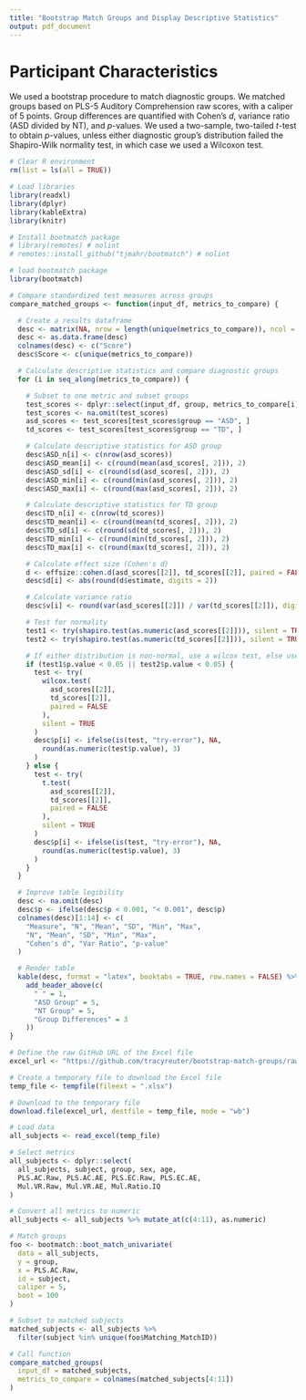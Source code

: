 ```yaml
---
title: "Bootstrap Match Groups and Display Descriptive Statistics"
output: pdf_document
---
```


# Participant Characteristics
We used a bootstrap procedure to match diagnostic groups. We matched groups based on PLS-5 Auditory Comprehension raw scores, with a caliper of 5 points. Group differences are quantified with Cohen's *d*, variance ratio (ASD divided by NT), and *p*-values. We used a two-sample, two-tailed *t*-test to obtain *p*-values, unless either diagnostic group's distribution failed the Shapiro-Wilk normality test, in which case we used a Wilcoxon test.

```r
# Clear R environment
rm(list = ls(all = TRUE))

# Load libraries
library(readxl)
library(dplyr)
library(kableExtra)
library(knitr)

# Install bootmatch package
# library(remotes) # nolint
# remotes::install_github("tjmahr/bootmatch") # nolint

# load bootmatch package
library(bootmatch)
```

```r
# Compare standardized test measures across groups
compare_matched_groups <- function(input_df, metrics_to_compare) {

  # Create a results dataframe
  desc <- matrix(NA, nrow = length(unique(metrics_to_compare)), ncol = 1)
  desc <- as.data.frame(desc)
  colnames(desc) <- c("Score")
  desc$Score <- c(unique(metrics_to_compare))

  # Calculate descriptive statistics and compare diagnostic groups
  for (i in seq_along(metrics_to_compare)) {

    # Subset to one metric and subset groups
    test_scores <- dplyr::select(input_df, group, metrics_to_compare[i])
    test_scores <- na.omit(test_scores)
    asd_scores <- test_scores[test_scores$group == "ASD", ]
    td_scores <- test_scores[test_scores$group == "TD", ]

    # Calculate descriptive statistics for ASD group
    desc$ASD_n[i] <- c(nrow(asd_scores))
    desc$ASD_mean[i] <- c(round(mean(asd_scores[, 2])), 2)
    desc$ASD_sd[i] <- c(round(sd(asd_scores[, 2])), 2)
    desc$ASD_min[i] <- c(round(min(asd_scores[, 2])), 2)
    desc$ASD_max[i] <- c(round(max(asd_scores[, 2])), 2)

    # Calculate descriptive statistics for TD group
    desc$TD_n[i] <- c(nrow(td_scores))
    desc$TD_mean[i] <- c(round(mean(td_scores[, 2])), 2)
    desc$TD_sd[i] <- c(round(sd(td_scores[, 2])), 2)
    desc$TD_min[i] <- c(round(min(td_scores[, 2])), 2)
    desc$TD_max[i] <- c(round(max(td_scores[, 2])), 2)

    # Calculate effect size (Cohen's d)
    d <- effsize::cohen.d(asd_scores[[2]], td_scores[[2]], paired = FALSE)
    desc$d[i] <- abs(round(d$estimate, digits = 2))

    # Calculate variance ratio
    desc$v[i] <- round(var(asd_scores[[2]]) / var(td_scores[[2]]), digits = 2)

    # Test for normality
    test1 <- try(shapiro.test(as.numeric(asd_scores[[2]])), silent = TRUE)
    test2 <- try(shapiro.test(as.numeric(td_scores[[2]])), silent = TRUE)

    # If either distribution is non-normal, use a wilcox test, else use a t-test
    if (test1$p.value < 0.05 || test2$p.value < 0.05) {
      test <- try(
        wilcox.test(
          asd_scores[[2]],
          td_scores[[2]],
          paired = FALSE
        ),
        silent = TRUE
      )
      desc$p[i] <- ifelse(is(test, "try-error"), NA,
        round(as.numeric(test$p.value), 3)
      )
    } else {
      test <- try(
        t.test(
          asd_scores[[2]],
          td_scores[[2]],
          paired = FALSE
        ),
        silent = TRUE
      )
      desc$p[i] <- ifelse(is(test, "try-error"), NA,
        round(as.numeric(test$p.value), 3)
      )
    }
  }

  # Improve table legibility
  desc <- na.omit(desc)
  desc$p <- ifelse(desc$p < 0.001, "< 0.001", desc$p)
  colnames(desc)[1:14] <- c(
    "Measure", "N", "Mean", "SD", "Min", "Max",
    "N", "Mean", "SD", "Min", "Max",
    "Cohen's d", "Var Ratio", "p-value"
  )

  # Render table
  kable(desc, format = "latex", booktabs = TRUE, row.names = FALSE) %>%
    add_header_above(c(
      " " = 1,
      "ASD Group" = 5,
      "NT Group" = 5,
      "Group Differences" = 3
    ))
}
```

```r
# Define the raw GitHub URL of the Excel file
excel_url <- "https://github.com/tracyreuter/bootstrap-match-groups/raw/refs/heads/main/subjectlog.xlsx"

# Create a temporary file to download the Excel file
temp_file <- tempfile(fileext = ".xlsx")

# Download to the temporary file
download.file(excel_url, destfile = temp_file, mode = "wb")

# Load data
all_subjects <- read_excel(temp_file)

# Select metrics
all_subjects <- dplyr::select(
  all_subjects, subject, group, sex, age,
  PLS.AC.Raw, PLS.AC.AE, PLS.EC.Raw, PLS.EC.AE,
  Mul.VR.Raw, Mul.VR.AE, Mul.Ratio.IQ
)

# Convert all metrics to numeric
all_subjects <- all_subjects %>% mutate_at(c(4:11), as.numeric)

# Match groups
foo <- bootmatch::boot_match_univariate(
  data = all_subjects,
  y = group,
  x = PLS.AC.Raw,
  id = subject,
  caliper = 5,
  boot = 100
)

# Subset to matched subjects
matched_subjects <- all_subjects %>%
  filter(subject %in% unique(foo$Matching_MatchID))
```

```r
# Call function
compare_matched_groups(
  input_df = matched_subjects,
  metrics_to_compare = colnames(matched_subjects[4:11])
)
```